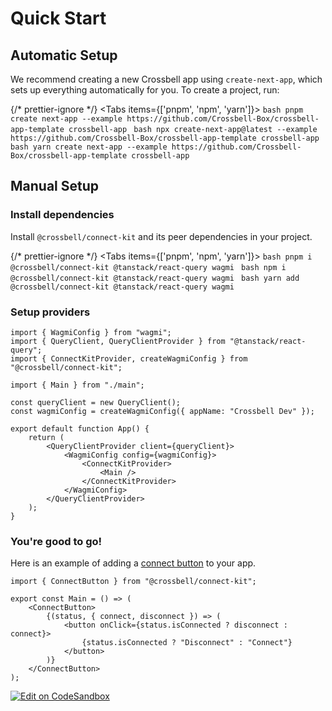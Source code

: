 
# Quick Start

## Automatic Setup

We recommend creating a new Crossbell app using `create-next-app`, which sets up everything automatically for you.
To create a project, run:

{/* prettier-ignore */}
<Tabs items={['pnpm', 'npm', 'yarn']}>
  <Tab>
    ```bash
    pnpm create next-app --example https://github.com/Crossbell-Box/crossbell-app-template crossbell-app
    ```
  </Tab>
  <Tab>
    ```bash
    npx create-next-app@latest --example https://github.com/Crossbell-Box/crossbell-app-template crossbell-app
    ```
  </Tab>
  <Tab>
    ```bash
    yarn create next-app --example https://github.com/Crossbell-Box/crossbell-app-template crossbell-app
    ```
  </Tab>
</Tabs>

## Manual Setup

<div className="steps-container">

### Install dependencies

Install `@crossbell/connect-kit` and its peer dependencies in your project.

{/* prettier-ignore */}
<Tabs items={['pnpm', 'npm', 'yarn']}>
  <Tab>
    ```bash
    pnpm i @crossbell/connect-kit @tanstack/react-query wagmi
    ```
  </Tab>
  <Tab>
    ```bash
    npm i @crossbell/connect-kit @tanstack/react-query wagmi
    ```
  </Tab>
  <Tab>
    ```bash
    yarn add @crossbell/connect-kit @tanstack/react-query wagmi
    ```
  </Tab>
</Tabs>

### Setup providers

```tsx filename="app.tsx"
import { WagmiConfig } from "wagmi";
import { QueryClient, QueryClientProvider } from "@tanstack/react-query";
import { ConnectKitProvider, createWagmiConfig } from "@crossbell/connect-kit";

import { Main } from "./main";

const queryClient = new QueryClient();
const wagmiConfig = createWagmiConfig({ appName: "Crossbell Dev" });

export default function App() {
	return (
		<QueryClientProvider client={queryClient}>
			<WagmiConfig config={wagmiConfig}>
				<ConnectKitProvider>
					<Main />
				</ConnectKitProvider>
			</WagmiConfig>
		</QueryClientProvider>
	);
}
```

### You're good to go!

Here is an example of adding a [connect button](/docs/connect-button) to your app.

```tsx filename="main.tsx"
import { ConnectButton } from "@crossbell/connect-kit";

export const Main = () => (
	<ConnectButton>
		{(status, { connect, disconnect }) => (
			<button onClick={status.isConnected ? disconnect : connect}>
				{status.isConnected ? "Disconnect" : "Connect"}
			</button>
		)}
	</ConnectButton>
);
```

<ConnectButtonBasicUsage />

<div className="flex justify-end mt-8">
	<a
		href="https://codesandbox.io/s/quick-start-90eixv?autoresize=1&fontsize=14&hidenavigation=1&theme=light&view=preview"
		target="_blank"
	>
		<img
			src="https://codesandbox.io/static/img/play-codesandbox.svg"
			alt="Edit on CodeSandbox"
		/>
	</a>
</div>

</div>
